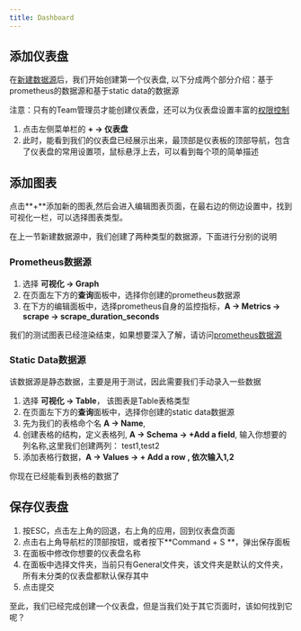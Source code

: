 ```yaml
---
title: Dashboard
---
```



## 添加仪表盘
在[新建数据源](create-datasource)后，我们开始创建第一个仪表盘, 以下分成两个部分介绍：基于prometheus的数据源和基于static data的数据源

<TipCompat>注意：只有的Team管理员才能创建仪表盘，还可以为仪表盘设置丰富的<a href="/docs-cn/dashboard-permissions" className="underline">权限控制</a></TipCompat>

1. 点击左侧菜单栏的 **+ -> 仪表盘**
2. 此时，能看到我们的仪表盘已经展示出来，最顶部是仪表板的顶部导航，包含了仪表盘的常用设置项，鼠标悬浮上去，可以看到每个项的简单描述

## 添加图表
点击**+**添加新的图表,然后会进入编辑图表页面，在最右边的侧边设置中，找到可视化一栏，可以选择图表类型。

在上一节新建数据源中，我们创建了两种类型的数据源，下面进行分别的说明

### Prometheus数据源
1. 选择 **可视化 -> Graph**
2. 在页面左下方的**查询**面板中，选择你创建的prometheus数据源
3. 在下方的编辑面板中，选择prometheus自身的监控指标，**A -> Metrics -> scrape -> scrape_duration_seconds**

我们的测试图表已经渲染结束，如果想要深入了解，请访问[prometheus数据源](prometheus-datasource)


### Static Data数据源
该数据源是静态数据，主要是用于测试，因此需要我们手动录入一些数据
1. 选择 **可视化 -> Table**， 该图表是Table表格类型
2. 在页面左下方的**查询**面板中，选择你创建的static data数据源
3. 先为我们的表格命个名 **A -> Name**,
4. 创建表格的结构，定义表格列, **A -> Schema -> +Add a field**, 输入你想要的列名称,这里我们创建两列： test1,test2
5. 添加表格行数据，**A -> Values -> + Add a row , 依次输入1,2**

你现在已经能看到表格的数据了

## 保存仪表盘
1. 按ESC，点击左上角的回退，右上角的应用，回到仪表盘页面
2. 点击右上角导航栏的顶部按钮，或者按下**Command + S **，弹出保存面板
3. 在面板中修改你想要的仪表盘名称
4. 在面板中选择文件夹，当前只有General文件夹，该文件夹是默认的文件夹，所有未分类的仪表盘都默认保存其中
5. 点击提交

至此，我们已经完成创建一个仪表盘，但是当我们处于其它页面时，该如何找到它呢？